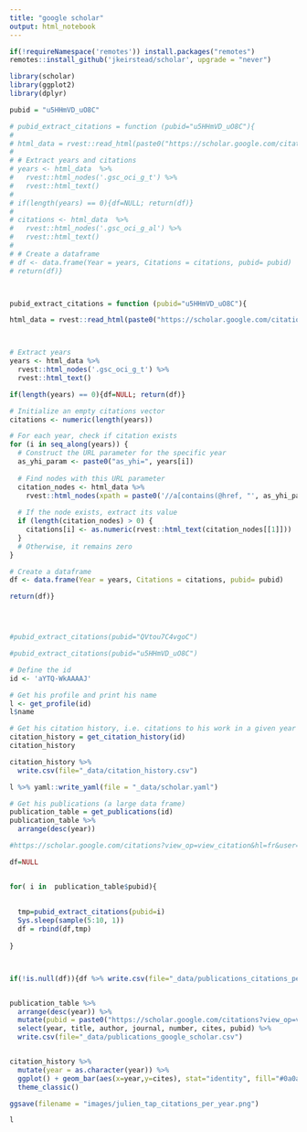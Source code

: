```yaml
---
title: "google scholar"
output: html_notebook
---
```


```r
if(!requireNamespace('remotes')) install.packages("remotes")
remotes::install_github('jkeirstead/scholar', upgrade = "never")


```


```r
library(scholar)
library(ggplot2)
library(dplyr)


```




```r

pubid = "u5HHmVD_uO8C"

# pubid_extract_citations = function (pubid="u5HHmVD_uO8C"){
# 
# html_data = rvest::read_html(paste0("https://scholar.google.com/citations?view_op=view_citation&hl=fr&user=aYTQ-WkAAAAJ&citation_for_view=aYTQ-WkAAAAJ:",pubid))
# 
# # Extract years and citations
# years <- html_data  %>% 
#   rvest::html_nodes('.gsc_oci_g_t') %>% 
#   rvest::html_text()
# 
# if(length(years) == 0){df=NULL; return(df)}
# 
# citations <- html_data  %>% 
#   rvest::html_nodes('.gsc_oci_g_al') %>% 
#   rvest::html_text()
# 
# # Create a dataframe
# df <- data.frame(Year = years, Citations = citations, pubid= pubid)
# return(df)}



pubid_extract_citations = function (pubid="u5HHmVD_uO8C"){

html_data = rvest::read_html(paste0("https://scholar.google.com/citations?view_op=view_citation&hl=fr&user=aYTQ-WkAAAAJ&citation_for_view=aYTQ-WkAAAAJ:",pubid))



# Extract years
years <- html_data %>% 
  rvest::html_nodes('.gsc_oci_g_t') %>% 
  rvest::html_text()

if(length(years) == 0){df=NULL; return(df)}

# Initialize an empty citations vector
citations <- numeric(length(years))

# For each year, check if citation exists
for (i in seq_along(years)) {
  # Construct the URL parameter for the specific year
  as_yhi_param <- paste0("as_yhi=", years[i])
  
  # Find nodes with this URL parameter
  citation_nodes <- html_data %>% 
    rvest::html_nodes(xpath = paste0('//a[contains(@href, "', as_yhi_param, '")]/span[@class="gsc_oci_g_al"]'))
  
  # If the node exists, extract its value
  if (length(citation_nodes) > 0) {
    citations[i] <- as.numeric(rvest::html_text(citation_nodes[[1]]))
  }
  # Otherwise, it remains zero
}

# Create a dataframe
df <- data.frame(Year = years, Citations = citations, pubid= pubid)

return(df)}




#pubid_extract_citations(pubid="QVtou7C4vgoC")

#pubid_extract_citations(pubid="u5HHmVD_uO8C")

```


```r
# Define the id 
id <- 'aYTQ-WkAAAAJ'

# Get his profile and print his name
l <- get_profile(id)
l$name 

# Get his citation history, i.e. citations to his work in a given year 
citation_history = get_citation_history(id)
citation_history

citation_history %>%
  write.csv(file="_data/citation_history.csv")


```



```r
l %>% yaml::write_yaml(file = "_data/scholar.yaml")
```



```r
# Get his publications (a large data frame)
publication_table = get_publications(id)
publication_table %>%
  arrange(desc(year))

#https://scholar.google.com/citations?view_op=view_citation&hl=fr&user=aYTQ-WkAAAAJ&pagesize=80&sortby=pubdate&citation_for_view=aYTQ-WkAAAAJ:

```


```r

df=NULL


for( i in  publication_table$pubid){
  
  
  tmp=pubid_extract_citations(pubid=i)
  Sys.sleep(sample(5:10, 1))
  df = rbind(df,tmp)
  
} 



if(!is.null(df)){df %>% write.csv(file="_data/publications_citations_per_years.csv")}



```



```r

publication_table %>%
  arrange(desc(year)) %>%
  mutate(pubid = paste0("https://scholar.google.com/citations?view_op=view_citation&hl=fr&user=aYTQ-WkAAAAJ&citation_for_view=aYTQ-WkAAAAJ:",pubid)) %>%
  select(year, title, author, journal, number, cites, pubid) %>%
  write.csv(file="_data/publications_google_scholar.csv")



```




```r

citation_history %>%
  mutate(year = as.character(year)) %>%
  ggplot() + geom_bar(aes(x=year,y=cites), stat="identity", fill="#0a0a0a") +
  theme_classic()

ggsave(filename = "images/julien_tap_citations_per_year.png")

```



```r
l
```



